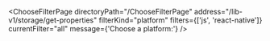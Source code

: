 

<ChooseFilterPage
  directoryPath="/ChooseFilterPage"
  address="/lib-v1/storage/get-properties"
  filterKind="platform"
  filters={['js', 'react-native']}
  currentFilter="all"
  message={'Choose a platform:'}
/>
